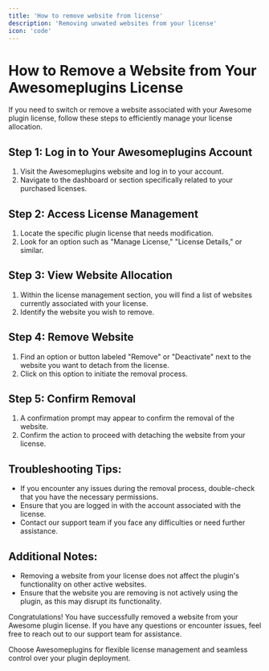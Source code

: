 ```yaml
---
title: 'How to remove website from license'
description: 'Removing unwated websites from your license'
icon: 'code'
---
```


# How to Remove a Website from Your Awesomeplugins License

If you need to switch or remove a website associated with your Awesome plugin license, follow these steps to efficiently manage your license allocation.

## Step 1: Log in to Your Awesomeplugins Account

1. Visit the Awesomeplugins website and log in to your account.
2. Navigate to the dashboard or section specifically related to your purchased licenses.

## Step 2: Access License Management

1. Locate the specific plugin license that needs modification.
2. Look for an option such as "Manage License," "License Details," or similar.

## Step 3: View Website Allocation

1. Within the license management section, you will find a list of websites currently associated with your license.
2. Identify the website you wish to remove.

## Step 4: Remove Website

1. Find an option or button labeled "Remove" or "Deactivate" next to the website you want to detach from the license.
2. Click on this option to initiate the removal process.

## Step 5: Confirm Removal

1. A confirmation prompt may appear to confirm the removal of the website.
2. Confirm the action to proceed with detaching the website from your license.

## Troubleshooting Tips:

- If you encounter any issues during the removal process, double-check that you have the necessary permissions.
- Ensure that you are logged in with the account associated with the license.
- Contact our support team if you face any difficulties or need further assistance.

## Additional Notes:

- Removing a website from your license does not affect the plugin's functionality on other active websites.
- Ensure that the website you are removing is not actively using the plugin, as this may disrupt its functionality.

Congratulations! You have successfully removed a website from your Awesome plugin license. If you have any questions or encounter issues, feel free to reach out to our support team for assistance.

Choose Awesomeplugins for flexible license management and seamless control over your plugin deployment.
